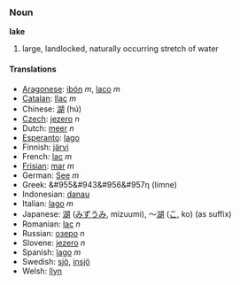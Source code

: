 === Noun ===

'''lake'''

# large, landlocked, naturally occurring stretch of water

==== Translations ====
*[[Aragonese]]: [[ibón]] ''m'', [[laco]] ''m''
*[[Catalan]]: [[llac]] ''m''
*Chinese: [[湖]] (hú)
*[[Czech]]: [[jezero]] ''n''
*Dutch: [[meer]] ''n''
*[[Esperanto]]: [[lago]]
*Finnish: [[järvi]]
*French: [[lac]] ''m''
*[[Frisian]]: [[mar]] ''m''
*German: [[See]] ''m''
*Greek: &#955&#943&#956&#957&#951; (limne)
*Indonesian: [[danau]]
*Italian: [[lago]] ''m''
*Japanese: [[湖]] ([[みずうみ]], mizuumi), ～[[湖]] ([[こ]], ko) (as suffix)
*Romanian: [[lac]] ''n''
*Russian: [[озеро]] ''n''
*Slovene: [[jezero]] ''n''
*Spanish: [[lago]] ''m''
*Swedish: [[sjö]], [[insjö]]
*Welsh: [[llyn]]